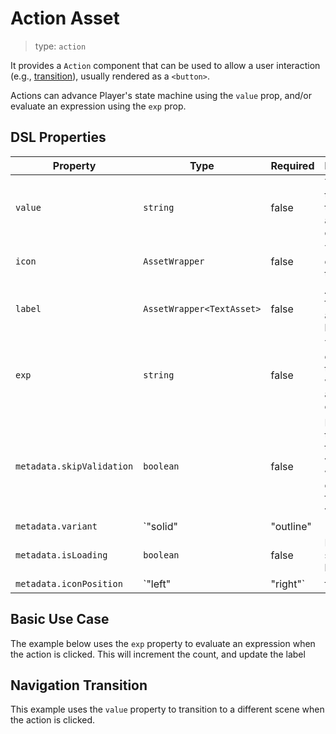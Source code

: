 
<Meta of={ActionStories} />

# Action Asset

> type: `action`

It provides a `Action` component that can be used to allow a user interaction (e.g., [transition](https://player-ui.github.io/next/content/navigation)), usually rendered as a `<button>`.

Actions can advance Player's state machine using the `value` prop, and/or evaluate an expression using the `exp` prop.

## DSL Properties

| Property | Type | Required | Description |
| --- | --- | --- | --- |
| `value` | `string` | false | The value to transition to when the action is clicked |
| `icon` | `AssetWrapper` | false | The icon to display on the action |
| `label` | `AssetWrapper<TextAsset>` | false | A text asset for the action's label |
| `exp` | `string` | false | The expression to evaluate when the action is clicked |
| `metadata.skipValidation` | `boolean` | false | Force transition to the next view without checking for validation |
| `metadata.variant` | `"solid" | "outline" | "ghost" | "link"` | false | Button variant |
| `metadata.isLoading` | `boolean` | false | Indicate a spinner for loading |
| `metadata.iconPosition` | `"left" | "right"` | false | Disable the action |

## Basic Use Case

The example below uses the `exp` property to evaluate an expression when the action is clicked. This will increment the count, and update the label

<Canvas of={ActionStories.Basic} />

## Navigation Transition

This example uses the `value` property to transition to a different scene when the action is clicked.

<Canvas of={ActionStories.Transitions} />